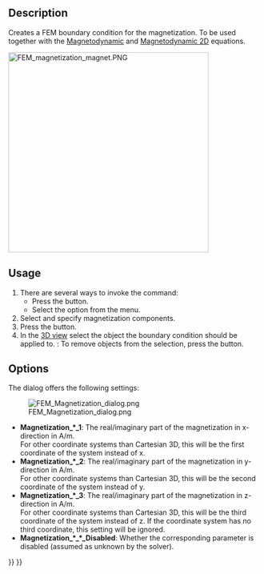 <languages/>

{{Docnav
|[[FEM_ConstraintCurrentDensity|Constraint current density]]
|[[FEM_ElectricChargeDensity|Electric charge density]]
|[[FEM_Workbench|FEM]]
|IconL=FEM_ConstraintCurrentDensity.svg
|IconR=FEM_ConstraintElectricChargeDensity.svg
|IconC=Workbench_FEM.svg
}}

{{GuiCommandContainer|
{{GuiCommand
|Name=FEM ConstraintMagnetization
|MenuLocation=Model → Electromagnetic Boundary Conditions → Magnetization Boundary Condition
|Workbenches=[[FEM_Workbench|FEM]]
|Version=0.21
|SeeAlso=[[FEM_EquationMagnetodynamic|Magnetodynamic equation]], [[FEM_EquationMagnetodynamic2D|Magnetodynamic 2D equation]]
}}
{{GuiCommandFemInfo
|Solvers=Elmer
}}
}}

==Description==

Creates a FEM boundary condition for the magnetization. To be used together with the [[FEM_EquationMagnetodynamic|Magnetodynamic]] and [[FEM_EquationMagnetodynamic2D|Magnetodynamic 2D]] equations.

[[Image:FEM_magnetization_magnet.PNG|400px]]
{{Caption|Opposite magnetizations applied to the faces with highlighted edges representing horseshoe magnet poles in the 2D magnetostatics [[FEM_Examples|FEM Example]]}}

==Usage==

# There are several ways to invoke the command:
#* Press the {{Button|[[Image:FEM_ConstraintMagnetization.svg|16px]] [[FEM_ConstraintMagnetization|Magnetization Boundary Condition]]}} button.
#* Select the {{MenuCommand|Model → Electromagnetic Boundary Conditions → [[Image:FEM_ConstraintMagnetization.svg|16px]] Magnetization Boundary Condition}} option from the menu.
# Select and specify magnetization components.
# Press the {{Button|Add}} button.
# In the [[3D_view|3D view]] select the object the boundary condition should be applied to. {{Version|1.1}}: To remove objects from the selection, press the {{Button|Remove}} button.

==Options==

The dialog offers the following settings:

[[Image:FEM_Magnetization_dialog.png]]

* '''Magnetization_*_1''': The real/imaginary part of the magnetization in x-direction in A/m.</br> For other coordinate systems than Cartesian 3D, this will be the first coordinate of the system instead of x.
* '''Magnetization_*_2''': The real/imaginary part of the magnetization in y-direction in A/m.</br> For other coordinate systems than Cartesian 3D, this will be the second coordinate of the system instead of y.
* '''Magnetization_*_3''': The real/imaginary part of the magnetization in z-direction in A/m.</br> For other coordinate systems than Cartesian 3D, this will be the third coordinate of the system instead of z. If the coordinate system has no third coordinate, this setting will be ignored.
* '''Magnetization_*_*_Disabled''': Whether the corresponding parameter is disabled (assumed as unknown by the solver). 


{{Docnav
|[[FEM_ConstraintCurrentDensity|Constraint current density]]
|[[FEM_ElectricChargeDensity|Electric charge density]]
|[[FEM_Workbench|FEM]]
|IconL=FEM_ConstraintCurrentDensity.svg
|IconR=FEM_ConstraintElectricChargeDensity.svg
|IconC=Workbench_FEM.svg
}}

{{FEM Tools navi{{#translation:}}}}
{{Userdocnavi{{#translation:}}}}